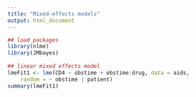 ```yaml
---
title: "Mixed-effects models"
output: html_document
---
```



```r

## load packages
library(nlme)
library(JMbayes)
    
## linear mixed effects model
lmeFit1 <- lme(CD4 ~ obstime + obstime:drug, data = aids,
    random = ~ obstime | patient)
summary(lmeFit1)



```
